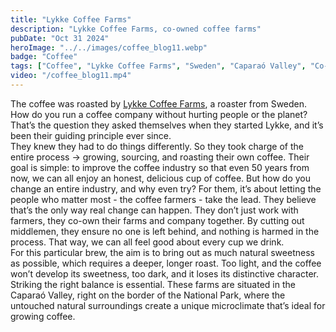 ```yaml
---
title: "Lykke Coffee Farms"
description: "Lykke Coffee Farms, co-owned coffee farms"
pubDate: "Oct 31 2024"
heroImage: "../../images/coffee_blog11.webp"
badge: "Coffee"
tags: ["Coffee", "Lykke Coffee Farms", "Sweden", "Caparaó Valley", "Co-owned Farms", "Chocolate", "Lagom"]
video: "/coffee_blog11.mp4"
---
```


The coffee was roasted by [Lykke Coffee Farms](https://www.lykkegardar.se/), a roaster from Sweden.
<br />
How do you run a coffee company without hurting people or the planet? That’s the question they asked themselves when they started Lykke, and it’s been their guiding principle ever since.
<br />
They knew they had to do things differently. So they took charge of the entire process -> growing, sourcing, and roasting their own coffee. Their goal is simple: to improve the coffee industry so that even 50 years from now, we can all enjoy an honest, delicious cup of coffee.
But how do you change an entire industry, and why even try? For them, it’s about letting the people who matter most - the coffee farmers - take the lead. They believe that’s the only way real change can happen.
They don’t just work with farmers, they co-own their farms and company together. By cutting out middlemen, they ensure no one is left behind, and nothing is harmed in the process. That way, we can all feel good about every cup we drink.
<br />
For this particular brew, the aim is to bring out as much natural sweetness as possible, which requires a deeper, longer roast. Too light, and the coffee won’t develop its sweetness, too dark, and it loses its distinctive character. Striking the right balance is essential.
These farms are situated in the Caparaó Valley, right on the border of the National Park, where the untouched natural surroundings create a unique microclimate that’s ideal for growing coffee.
